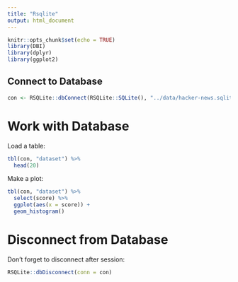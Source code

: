 ```yaml
---
title: "Rsqlite"
output: html_document
---
```


```r
knitr::opts_chunk$set(echo = TRUE)
library(DBI)
library(dplyr)
library(ggplot2)
```


## Connect to Database

```r
con <- RSQLite::dbConnect(RSQLite::SQLite(), "../data/hacker-news.sqlite")
```


# Work with Database

Load a table:

```r
tbl(con, "dataset") %>% 
  head(20)
```

Make a plot:

```r
tbl(con, "dataset") %>% 
  select(score) %>% 
  ggplot(aes(x = score)) +
  geom_histogram()
```


# Disconnect from Database

Don't forget to disconnect after session:

```r
RSQLite::dbDisconnect(conn = con)
```


